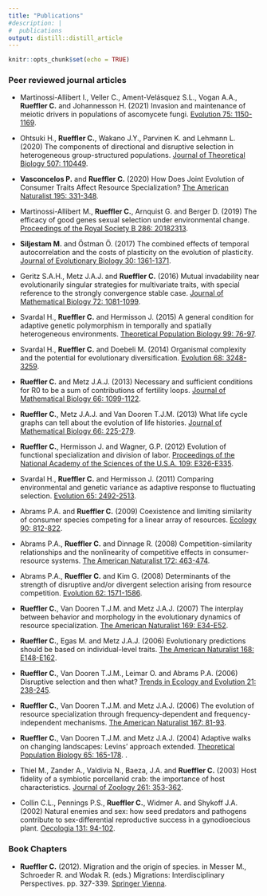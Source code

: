 ```yaml
---
title: "Publications"
#description: |
#  publications
output: distill::distill_article
---
```


```r
knitr::opts_chunk$set(echo = TRUE)
```

### Peer reviewed journal articles

* Martinossi-Allibert I., Veller C., Ament-Velásquez S.L., Vogan A.A., **Rueffler C.** and Johannesson H. (2021) Invasion and maintenance of meiotic drivers in populations of ascomycete fungi. [Evolution 75: 1150-1169](https://onlinelibrary.wiley.com/doi/10.1111/evo.14214).

* Ohtsuki H., **Rueffler C.**, Wakano J.Y., Parvinen K. and Lehmann L. (2020) The components of directional and disruptive selection in heterogeneous group-structured populations. [Journal of Theoretical Biology 507: 110449](https://www.sciencedirect.com/science/article/pii/S0022519320303040).

* **Vasconcelos P.** and **Rueffler C.** (2020) How Does Joint Evolution of Consumer Traits Affect Resource Specialization? [The American Naturalist 195: 331-348](https://www.journals.uchicago.edu/doi/abs/10.1086/706813?journalCode=an).
     
* Martinossi-Allibert M., **Rueffler C.**, Arnquist G. and Berger D. (2019) The efficacy of good genes sexual selection under environmental change. [Proceedings of the Royal Society B 286: 20182313](https://royalsocietypublishing.org/doi/10.1098/rspb.2018.2313).

* **Siljestam M.** and Östman Ö. (2017) The combined effects of temporal autocorrelation and the costs of plasticity on the evolution of plasticity. [Journal of Evolutionary Biology 30: 1361-1371](https://onlinelibrary.wiley.com/doi/full/10.1111/jeb.13114).

* Geritz S.A.H., Metz J.A.J. and **Rueffler C.** (2016) Mutual invadability near evolutionarily singular strategies for multivariate traits, with special reference to the strongly convergence stable case. [Journal of Mathematical Biology 72: 1081-1099](https://link.springer.com/article/10.1007/s00285-015-0944-6).

* Svardal H., **Rueffler C.** and Hermisson J. (2015) A general condition for adaptive genetic polymorphism in temporally and spatially heterogeneous environments. [Theoretical Population Biology 99: 76-97](https://www.sciencedirect.com/science/article/pii/S0040580914000926).
     
* Svardal H., **Rueffler C.** and Doebeli M. (2014) Organismal complexity and the potential for evolutionary diversification. [Evolution 68: 3248-3259](https://onlinelibrary.wiley.com/doi/full/10.1111/evo.12492).
     
* **Rueffler C.** and Metz J.A.J. (2013) Necessary and sufficient conditions for R0 to be a sum of contributions of fertility loops. [Journal of Mathematical Biology 66: 1099-1122](https://link.springer.com/article/10.1007/s00285-012-0575-0).
     
* **Rueffler C.**, Metz J.A.J. and Van Dooren T.J.M. (2013) What life cycle graphs can tell about the evolution of life histories. [Journal of Mathematical Biology 66: 225-279](https://link.springer.com/article/10.1007/s00285-012-0509-x).
     
* **Rueffler C.**, Hermisson J. and Wagner, G.P. (2012) Evolution of functional specialization and division of labor. [Proceedings of the National Academy of the Sciences of the U.S.A. 109: E326-E335](https://www.pnas.org/content/109/6/E326.abstract?etoc).
     
* Svardal H., **Rueffler C.** and Hermisson J. (2011) Comparing environmental and genetic variance as adaptive response to fluctuating selection. [Evolution 65: 2492-2513](https://onlinelibrary.wiley.com/doi/full/10.1111/j.1558-5646.2011.01318.x).
     
* Abrams P.A. and **Rueffler C.** (2009) Coexistence and limiting similarity of consumer species competing for a linear array of resources. [Ecology 90: 812-822](https://esajournals.onlinelibrary.wiley.com/doi/abs/10.1890/08-0446.1).
     
* Abrams P.A., **Rueffler C.** and Dinnage R. (2008) Competition-similarity relationships and the nonlinearity of competitive effects in consumer-resource systems. [The American Naturalist 172: 463-474](https://www.journals.uchicago.edu/doi/abs/10.1086/590963).
     
* Abrams P.A., **Rueffler C.** and Kim G. (2008) Determinants of the strength of disruptive and/or divergent selection arising from resource competition. [Evolution 62: 1571-1586](https://onlinelibrary.wiley.com/doi/full/10.1111/j.1558-5646.2008.00385.x).
     
* **Rueffler C.**, Van Dooren T.J.M. and Metz J.A.J. (2007) The interplay between behavior and morphology in the evolutionary dynamics of resource specialization. [The American Naturalist 169: E34-E52](https://www.journals.uchicago.edu/doi/full/10.1086/510635).
     
* **Rueffler C.**, Egas M. and Metz J.A.J. (2006) Evolutionary predictions should be based on individual-level traits. [The American Naturalist 168: E148-E162](https://www.journals.uchicago.edu/doi/10.1086/508618).
     
* **Rueffler C.**, Van Dooren T.J.M., Leimar O. and Abrams P.A. (2006) Disruptive selection and then what? [Trends in Ecology and Evolution 21: 238-245](https://www.sciencedirect.com/science/article/abs/pii/S0169534706000887).

* **Rueffler C.**, Van Dooren T.J.M. and Metz J.A.J. (2006) The evolution of resource specialization through frequency-dependent and frequency-independent mechanisms. [The American Naturalist 167: 81-93](https://www.journals.uchicago.edu/doi/abs/10.1086/498275).
     
* **Rueffler C.**, Van Dooren T.J.M. and Metz J.A.J. (2004) Adaptive walks on changing landscapes: Levins' approach extended. [Theoretical Population Biology 65: 165-178](https://www.sciencedirect.com/science/article/pii/S0040580903001333).
     .
* Thiel M., Zander A., Valdivia N., Baeza, J.A. and **Rueffler C.** (2003) Host fidelity of a symbiotic porcellanid crab: the importance of host characteristics. [Journal of Zoology 261: 353-362](https://zslpublications.onlinelibrary.wiley.com/doi/abs/10.1017/S0952836903004333).

* Collin C.L., Pennings P.S., **Rueffler C.**, Widmer A. and Shykoff J.A. (2002) Natural enemies and sex: how seed predators and pathogens contribute to sex-differential reproductive success in a gynodioecious plant. [Oecologia 131: 94-102](https://link.springer.com/article/10.1007/s00442-001-0854-8).

### Book Chapters

* **Rueffler C.** (2012). Migration and the origin of species. in Messer M., Schroeder R. and Wodak R. (eds.) Migrations: Interdisciplinary Perspectives. pp. 327-339. [Springer Vienna](https://link.springer.com/chapter/10.1007/978-3-7091-0950-2_30).

